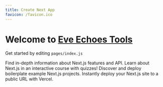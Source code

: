 ```yaml
---
title: Create Next App
favicon: /favicon.ico
---
```


# Welcome to <a href="https://ee.tools">Eve Echoes Tools</a>

Get started by editing `pages/index.js`

<Grid>
  <Card title="Documentation &rarr;" url="https://nextjs.org/docs">
    Find in-depth information about Next.js features and API.
  </Card>
  <Card title="Learn &rarr;" url="https://nextjs.org/learn">
    Learn about Next.js in an interactive course with quizzes!
  </Card>
  <Card title="Examples &rarr;" url="https://github.com/vercel/next.js/tree/master/examples">
    Discover and deploy boilerplate example Next.js projects.
  </Card>
  <Card
    title="Deploy &rarr;"
    url="https://vercel.com/import?filter=next.js&utm_source=create-next-app&utm_medium=default-template&utm_campaign=create-next-app"
  >
    Instantly deploy your Next.js site to a public URL with Vercel.
  </Card>
</Grid>
